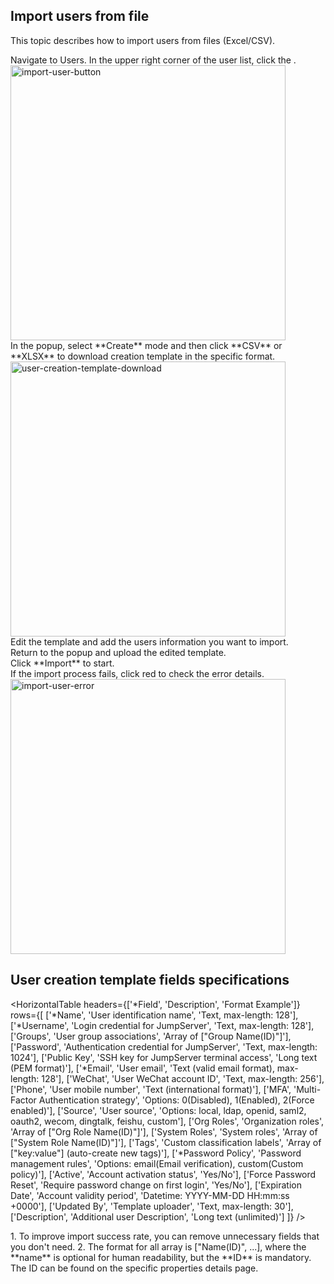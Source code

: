 ## Import users from file
This topic describes how to import users from files (Excel/CSV).

<Steps>

<div>
<Nav name="console" />
</div>

<div>
Navigate to Users. In the upper right corner of the user list, click the <Icon name="upload"/>.
<img src="/images/docs/admin-guides/users/import-user-button.png" alt="import-user-button" width="440"/>
</div>

<div>
In the popup, select **Create** mode and then click **CSV** or **XLSX** to download creation template in the specific format.
<img src="/images/docs/admin-guides/users/user-creation-template-download.png" alt="user-creation-template-download" width="440"/>
</div>

<div>
Edit the template and add the users information you want to import.
</div>

<div>
Return to the popup and upload the edited template.
</div>

<div>
Click **Import** to start.
</div>

</Steps>

<Alert type="tip">
If the import process fails, click red <Icon name="X"/> to check the error details.
<img src="/images/docs/admin-guides/users/import-user-error.png" alt="import-user-error" width="440"/>
</Alert>

## User creation template fields specifications

<HorizontalTable
  headers={['*Field', 'Description', 'Format Example']}
  rows={[
    ['*Name', 'User identification name', 'Text, max-length: 128'],
    ['*Username', 'Login credential for JumpServer', 'Text, max-length: 128'],
    ['Groups', 'User group associations', 'Array of ["Group Name(ID)"]'],
    ['Password', 'Authentication credential for JumpServer', 'Text, max-length: 1024'],
    ['Public Key', 'SSH key for JumpServer terminal access', 'Long text (PEM format)'],
    ['*Email', 'User email', 'Text (valid email format), max-length: 128'],
    ['WeChat', 'User WeChat account ID', 'Text, max-length: 256'],
    ['Phone', 'User mobile number', 'Text (international format)'],
    ['MFA', 'Multi-Factor Authentication strategy', 'Options: 0(Disabled), 1(Enabled), 2(Force enabled)'],
    ['Source', 'User source', 'Options: local, ldap, openid, saml2, oauth2, wecom, dingtalk, feishu, custom'],
    ['Org Roles', 'Organization roles', 'Array of ["Org Role Name(ID)"]'],
    ['System Roles', 'System roles', 'Array of ["System Role Name(ID)"]'],
    ['Tags', 'Custom classification labels', 'Array of ["key:value"] (auto-create new tags)'],
    ['*Password Policy', 'Password management rules', 'Options: email(Email verification), custom(Custom policy)'],
    ['Active', 'Account activation status', 'Yes/No'],
    ['Force Password Reset', 'Require password change on first login', 'Yes/No'],
    ['Expiration Date', 'Account validity period', 'Datetime: YYYY-MM-DD HH:mm:ss +0000'],
    ['Updated By', 'Template uploader', 'Text, max-length: 30'],
    ['Description', 'Additional user Description', 'Long text (unlimited)']
  ]}
/>

<Alert type="tip">
1. To improve import success rate, you can remove unnecessary fields that you don't need.
2. The format for all array is ["Name(ID)", ...], where the **name** is optional for human readability, but the **ID** is mandatory. The ID can be found on the specific properties details page.
</Alert>






